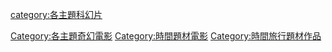 {{Catnav|頁面分類|各種主題的頁面分類|類型|电影类型}}
{{Catnav|頁面分類|人类社会|文化|电影|电影类型}}
{{Catnav|頁面分類|人文學科|艺术|电影|电影类型}}

[[Category:各主題奇幻電影|Category:各主題奇幻電影]]
[[category:各主題科幻片|category:各主題科幻片]]
[[Category:時間題材電影|Category:時間題材電影]]
[[Category:時間旅行題材作品|Category:時間旅行題材作品]]